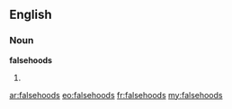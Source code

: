 ==English==
===Noun===
'''falsehoods'''

#{{plural of|[[falsehood]]}}

[[ar:falsehoods]]
[[eo:falsehoods]]
[[fr:falsehoods]]
[[my:falsehoods]]